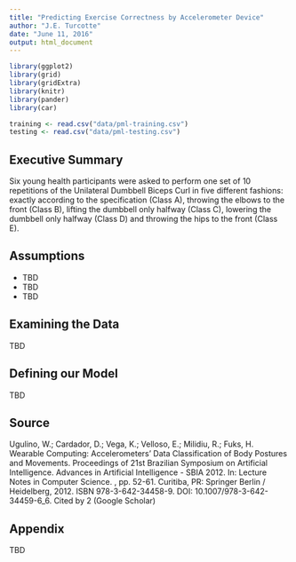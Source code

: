 ```yaml
---
title: "Predicting Exercise Correctness by Accelerometer Device"
author: "J.E. Turcotte"
date: "June 11, 2016"
output: html_document
---
```


```r
library(ggplot2)
library(grid)
library(gridExtra)
library(knitr)
library(pander)
library(car)
```
```r
training <- read.csv("data/pml-training.csv")
testing <- read.csv("data/pml-testing.csv")
```

## Executive Summary

Six young health participants were asked to perform one set of 10 repetitions of the Unilateral Dumbbell Biceps Curl in five different fashions: exactly according to the specification (Class A), throwing the elbows to the front (Class B), lifting the dumbbell only halfway (Class C), lowering the dumbbell only halfway (Class D) and throwing the hips to the front (Class E).

## Assumptions

* TBD
* TBD
* TBD

## Examining the Data

TBD

## Defining our Model

TBD

## Source

Ugulino, W.; Cardador, D.; Vega, K.; Velloso, E.; Milidiu, R.; Fuks, H. Wearable Computing: Accelerometers' Data Classification of Body Postures and Movements. Proceedings of 21st Brazilian Symposium on Artificial Intelligence. Advances in Artificial Intelligence - SBIA 2012. In: Lecture Notes in Computer Science. , pp. 52-61. Curitiba, PR: Springer Berlin / Heidelberg, 2012. ISBN 978-3-642-34458-9. DOI: 10.1007/978-3-642-34459-6_6. 
Cited by 2 (Google Scholar)

## Appendix

TBD

